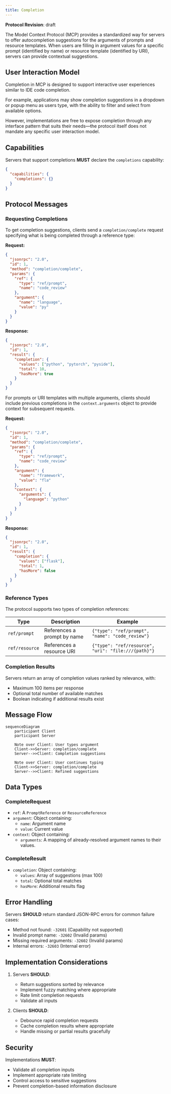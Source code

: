 ```yaml
---
title: Completion
---
```


<div id="enable-section-numbers" />

<Info>**Protocol Revision**: draft</Info>

The Model Context Protocol (MCP) provides a standardized way for servers to offer
autocompletion suggestions for the arguments of prompts and resource templates. When 
users are filling in argument values for a specific prompt (identified by name) or 
resource template (identified by URI), servers can provide contextual suggestions.

## User Interaction Model

Completion in MCP is designed to support interactive user experiences similar to IDE code
completion.

For example, applications may show completion suggestions in a dropdown or popup menu as
users type, with the ability to filter and select from available options.

However, implementations are free to expose completion through any interface pattern that
suits their needs&mdash;the protocol itself does not mandate any specific user
interaction model.

## Capabilities

Servers that support completions **MUST** declare the `completions` capability:

```json
{
  "capabilities": {
    "completions": {}
  }
}
```

## Protocol Messages

### Requesting Completions

To get completion suggestions, clients send a `completion/complete` request specifying
what is being completed through a reference type:

**Request:**

```json
{
  "jsonrpc": "2.0",
  "id": 1,
  "method": "completion/complete",
  "params": {
    "ref": {
      "type": "ref/prompt",
      "name": "code_review"
    },
    "argument": {
      "name": "language",
      "value": "py"
    }
  }
}
```

**Response:**

```json
{
  "jsonrpc": "2.0",
  "id": 1,
  "result": {
    "completion": {
      "values": ["python", "pytorch", "pyside"],
      "total": 10,
      "hasMore": true
    }
  }
}
```

For prompts or URI templates with multiple arguments, clients should include previous completions in the `context.arguments` object to provide context for subsequent requests.

**Request:**

```json
{
  "jsonrpc": "2.0",
  "id": 1,
  "method": "completion/complete",
  "params": {
    "ref": {
      "type": "ref/prompt",
      "name": "code_review"
    },
    "argument": {
      "name": "framework",
      "value": "fla"
    },
    "context": {
      "arguments": {
        "language": "python"
      }
    }
  }
}
```

**Response:**

```json
{
  "jsonrpc": "2.0",
  "id": 1,
  "result": {
    "completion": {
      "values": ["flask"],
      "total": 1,
      "hasMore": false
    }
  }
}
```

### Reference Types

The protocol supports two types of completion references:

| Type           | Description                 | Example                                             |
| -------------- | --------------------------- | --------------------------------------------------- |
| `ref/prompt`   | References a prompt by name | `{"type": "ref/prompt", "name": "code_review"}`     |
| `ref/resource` | References a resource URI   | `{"type": "ref/resource", "uri": "file:///{path}"}` |

### Completion Results

Servers return an array of completion values ranked by relevance, with:

- Maximum 100 items per response
- Optional total number of available matches
- Boolean indicating if additional results exist

## Message Flow

```mermaid
sequenceDiagram
    participant Client
    participant Server

    Note over Client: User types argument
    Client->>Server: completion/complete
    Server-->>Client: Completion suggestions

    Note over Client: User continues typing
    Client->>Server: completion/complete
    Server-->>Client: Refined suggestions
```

## Data Types

### CompleteRequest

- `ref`: A `PromptReference` or `ResourceReference`
- `argument`: Object containing:
  - `name`: Argument name
  - `value`: Current value
- `context`: Object containing:
  - `arguments`: A mapping of already-resolved argument names to their values.

### CompleteResult

- `completion`: Object containing:
  - `values`: Array of suggestions (max 100)
  - `total`: Optional total matches
  - `hasMore`: Additional results flag

## Error Handling

Servers **SHOULD** return standard JSON-RPC errors for common failure cases:

- Method not found: `-32601` (Capability not supported)
- Invalid prompt name: `-32602` (Invalid params)
- Missing required arguments: `-32602` (Invalid params)
- Internal errors: `-32603` (Internal error)

## Implementation Considerations

1. Servers **SHOULD**:
   - Return suggestions sorted by relevance
   - Implement fuzzy matching where appropriate
   - Rate limit completion requests
   - Validate all inputs

2. Clients **SHOULD**:
   - Debounce rapid completion requests
   - Cache completion results where appropriate
   - Handle missing or partial results gracefully

## Security

Implementations **MUST**:

- Validate all completion inputs
- Implement appropriate rate limiting
- Control access to sensitive suggestions
- Prevent completion-based information disclosure
